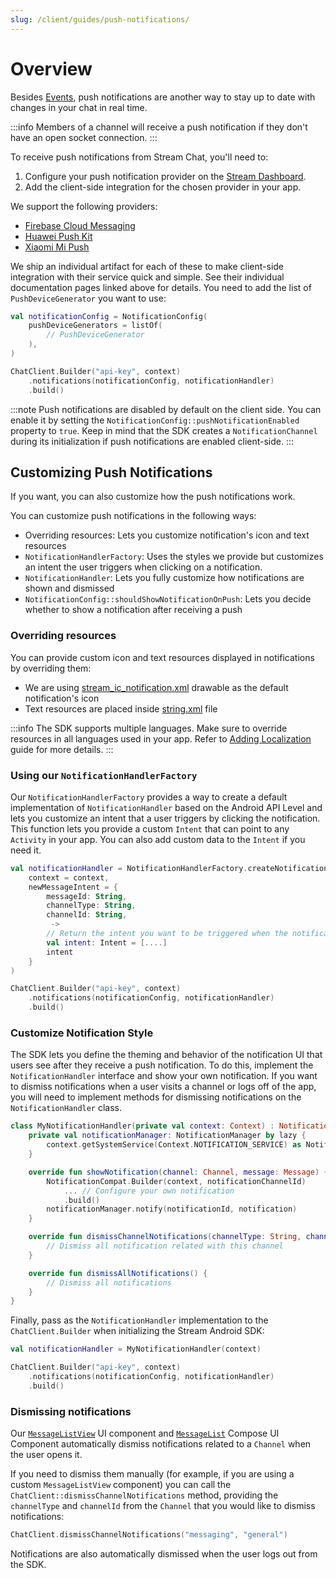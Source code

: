 ```yaml
---
slug: /client/guides/push-notifications/
---
```


# Overview

Besides [Events](https://getstream.io/chat/docs/android/event_listening/?language=kotlin), push notifications are another way to stay up to date with changes in your chat in real time.

:::info
Members of a channel will receive a push notification if they don't have an open socket connection.
:::

To receive push notifications from Stream Chat, you'll need to:

1. Configure your push notification provider on the [Stream Dashboard](https://dashboard.getstream.io/).
2. Add the client-side integration for the chosen provider in your app.

We support the following providers:

- [Firebase Cloud Messaging](./02-firebase.mdx)
- [Huawei Push Kit](./03-huawei.mdx)
- [Xiaomi Mi Push](./04-xiaomi.mdx)

We ship an individual artifact for each of these to make client-side integration with their service quick and simple. See their individual documentation pages linked above for details.
You need to add the list of `PushDeviceGenerator` you want to use:
```kotlin {1-5,8}
val notificationConfig = NotificationConfig(
    pushDeviceGenerators = listOf(
        // PushDeviceGenerator
    ),
)

ChatClient.Builder("api-key", context)
    .notifications(notificationConfig, notificationHandler)
    .build()
```

:::note
Push notifications are disabled by default on the client side. You can enable it by setting the `NotificationConfig::pushNotificationEnabled` property to `true`.
Keep in mind that the SDK creates a `NotificationChannel` during its initialization if push notifications are enabled client-side.
:::

## Customizing Push Notifications

If you want, you can also customize how the push notifications work.

You can customize push notifications in the following ways:
* Overriding resources: Lets you customize notification's icon and text resources
* `NotificationHandlerFactory`: Uses the styles we provide but customizes an intent the user triggers when clicking on a notification.
* `NotificationHandler`: Lets you fully customize how notifications are shown and dismissed
* `NotificationConfig::shouldShowNotificationOnPush`: Lets you decide whether to show a notification after receiving a push

### Overriding resources

You can provide custom icon and text resources displayed in notifications by overriding them:
- We are using [stream_ic_notification.xml](https://github.com/GetStream/stream-chat-android/blob/main/stream-chat-android-client/src/main/res/drawable/stream_ic_notification.xml) drawable as the default notification's icon
- Text resources are placed inside [string.xml](https://github.com/GetStream/stream-chat-android/blob/main/stream-chat-android-client/src/main/res/values/strings.xml) file

:::info
The SDK supports multiple languages. Make sure to override resources in all languages used in your app. Refer to [Adding Localization](../../../03-ui/06-guides/04-custom-translations.mdx) guide for more details.
:::

### Using our `NotificationHandlerFactory`

Our `NotificationHandlerFactory` provides a way to create a default implementation of `NotificationHandler` based on the Android API Level and lets you customize an intent that a user triggers by clicking the notification.
This function lets you provide a custom `Intent` that can point to any `Activity` in your app. You can also add custom data to the `Intent` if you need it.

```kotlin {1-12,15}
val notificationHandler = NotificationHandlerFactory.createNotificationHandler(
    context = context,
    newMessageIntent = {
        messageId: String,
        channelType: String,
        channelId: String,
         ->
        // Return the intent you want to be triggered when the notification is clicked
        val intent: Intent = [....]
        intent
    }
)

ChatClient.Builder("api-key", context)
    .notifications(notificationConfig, notificationHandler)
    .build()

```

### Customize Notification Style

The SDK lets you define the theming and behavior of the notification UI that users see after they receive a push notification.
To do this, implement the `NotificationHandler` interface and show your own notification.
If you want to dismiss notifications when a user visits a channel or logs off of the app, you will need to implement methods for dismissing notifications on the `NotificationHandler` class.

```kotlin {6,13,17}
class MyNotificationHandler(private val context: Context) : NotificationHandler {
    private val notificationManager: NotificationManager by lazy {
        context.getSystemService(Context.NOTIFICATION_SERVICE) as NotificationManager
    }

    override fun showNotification(channel: Channel, message: Message) {
        NotificationCompat.Builder(context, notificationChannelId)
            ... // Configure your own notification
            .build()
        notificationManager.notify(notificationId, notification)
    }

    override fun dismissChannelNotifications(channelType: String, channelId: String) {
        // Dismiss all notification related with this channel
    }

    override fun dismissAllNotifications() {
        // Dismiss all notifications
    }
}
```

Finally, pass as the `NotificationHandler` implementation to the `ChatClient.Builder` when initializing the Stream Android SDK:

```kotlin {4}
val notificationHandler = MyNotificationHandler(context)

ChatClient.Builder("api-key", context)
    .notifications(notificationConfig, notificationHandler)
    .build()
```

### Dismissing notifications

Our [`MessageListView`](../../../03-ui/04-message-components/02-message-list.mdx) UI component and [`MessageList`](../../../04-compose/05-message-components/03-message-list.mdx) Compose UI Component automatically dismiss notifications related to a `Channel` when the user opens it.

If you need to dismiss them manually (for example, if you are using a custom `MessageListView` component) you can call the `ChatClient::dismissChannelNotifications` method, providing the `channelType` and `channelId` from the `Channel` that you would like to dismiss notifications:

```kotlin
ChatClient.dismissChannelNotifications("messaging", "general")
```

Notifications are also automatically dismissed when the user logs out from the SDK.
